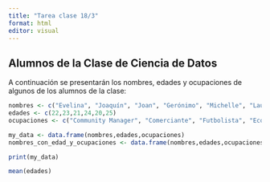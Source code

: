 ```yaml
---
title: "Tarea clase 18/3"
format: html
editor: visual
---
```


## Alumnos de la Clase de Ciencia de Datos

A continuación se presentarán los nombres, edades y ocupaciones de algunos de los alumnos de la clase:

```r
nombres <- c("Evelina", "Joaquín", "Joan", "Gerónimo", "Michelle", "Lautaro")
edades <- c(22,23,21,24,20,25)
ocupaciones <- c("Community Manager", "Comerciante", "Futbolista", "Economista", "Bailarina", "Estudiante" )
```

```r
my_data <- data.frame(nombres,edades,ocupaciones)
nombres_con_edad_y_ocupaciones <- data.frame(nombres,edades,ocupaciones)
```

```r
print(my_data)
```

```r
mean(edades)
```
